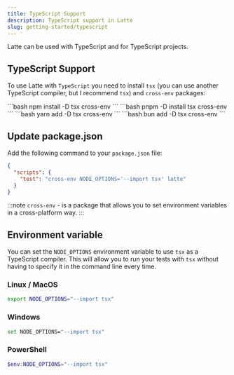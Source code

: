 ```yaml
---
title: TypeScript Support
description: TypeScript support in Latte
slug: getting-started/typescript
---
```



Latte can be used with TypeScript and for TypeScript projects.

## TypeScript Support

To use Latte with `TypeScript` you need to install `tsx` (you can use another TypeScript compiler, but I recommend `tsx`) and `cross-env` packages:

<Tabs>
    <TabItem label="npm" icon="seti:npm">
        ```bash
        npm install -D tsx cross-env
        ```
    </TabItem>
    <TabItem label="pnpm" icon="pnpm">
        ```bash
        pnpm -D install tsx cross-env
        ```
    </TabItem>
    <TabItem label="yarm" icon="seti:yarn">
        ```bash
        yarn add -D tsx cross-env
        ```
    </TabItem>
    <TabItem label="bun" icon="bun">
        ```bash
        bun add -D tsx cross-env
        ```
    </TabItem>
</Tabs>

## Update package.json

Add the following command to your `package.json` file:

```json title="package.json"
{
  "scripts": {
    "test": "cross-env NODE_OPTIONS='--import tsx' latte"
  }
}
```

:::note
`cross-env` - is a package that allows you to set environment variables in a cross-platform way.
:::

## Environment variable

You can set the `NODE_OPTIONS` environment variable to use `tsx` as a TypeScript compiler. This will allow you to run your tests with `tsx` without having to specify it in the command line every time.

### Linux / MacOS
```bash
export NODE_OPTIONS="--import tsx"
```
### Windows
```bash
set NODE_OPTIONS="--import tsx"
```
### PowerShell
```powershell
$env:NODE_OPTIONS="--import tsx"
```


